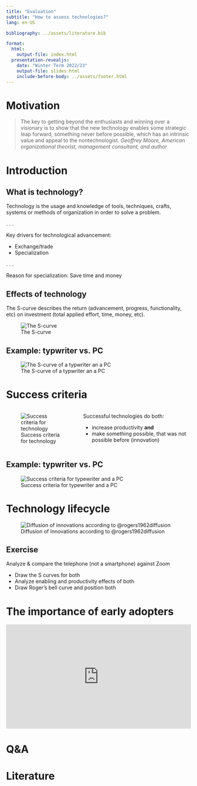 ```yaml
---
title: "Evaluation"  
subtitle: "How to assess technologies?"
lang: en-US

bibliography: ../assets/literature.bib

format: 
  html:
    output-file: index.html
  presentation-revealjs:
    date: "Winter Term 2022/23"
    output-file: slides.html 
    include-before-body: ../assets/footer.html
---
```



# Motivation {.vertical-center background-color="#0333ff" background-image="../assets/bg.jpg"}

> The key to getting beyond the enthusiasts and winning over a visionary is to show that the new technology enables some strategic leap forward, something never before possible, which has an intrinsic value and appeal to the nontechnologist. *Geoffrey Moore, American organizational theorist, management consultant, and author*

# Introduction {.vertical-center background-color="#0333ff"}

## What is technology?

Technology is the usage and knowledge of tools, techniques, crafts, systems or methods of organization in order to solve a problem.

. . .

Key drivers for technological advancement:

- Exchange/trade
- Specialization

. . .

Reason for specialization: Save time and money

## Effects of technology

:::{.notes}
The S-curve describes the return (advancement, progress, functionality, etc) on investment (total applied effort, time, money, etc).
:::

![The S-curve](images/s-curve.svg){#fig-scurve}

## Example: typwriter vs. PC

![The S-curve of a typwriter an a PC](images/s-curve-example.svg){#fig-scurve-example}

# Success criteria

:::: {.columns}

:::{.column}

![Success criteria for technology](images/tech-effects.svg){#fig-tech-effects}
:::

::: {.column}

Successful technologies do both:

- increase productivity **and**
- make something possible, that was not possible before (innovation)

:::

::::

## Example: typwriter vs. PC

![Success criteria for typewriter and a PC](images/tech-effects-example.svg){#fig-tech-effects-example}

# Technology lifecycle

![Diffusion of innovations according to @rogers1962diffusion](images/rogers-1.svg){#fig-rogers}


## Exercise {.html-hidden .unlisted .unnumbered .vertical-center background-color="#0333ff" background-image="../assets//bg.jpg"}

Analyze & compare the telephone (not a smartphone) against Zoom

- Draw the S curves for both
- Analyze enabling and productivity effects of both
- Draw Roger's bell curve and position both

# The importance of early adopters {.html-hidden .unlisted .vertical-center background-color=black}

<div style="max-width:854px"><div style="position:relative;height:0;padding-bottom:56.25%"><iframe src="https://embed.ted.com/talks/lang/en/derek_sivers_how_to_start_a_movement" width="854" height="480" style="position:absolute;left:0;top:0;width:100%;height:100%" frameborder="0" scrolling="no" allowfullscreen></iframe></div></div>

# Q&A {.html-hidden .unlisted .vertical-center background-color="#0333ff" background-image="../assets/bg.jpg"}


# Literature

:::{#refs}
:::
